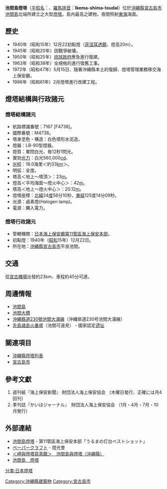 {{Infobox_lighthouse
|lighthouse_name= 池間島燈塔
|image          = 
|location       = [[沖繩縣|沖繩縣]][[宮古島市|宮古島市]]平良池間
|established    = 1940年
|type           = 有人駐守
|status         = 仍在營運
|dominion       = [[日本海上保安廳|日本海上保安廳]]<br>[[第11管區海上保安本部|第11管區海上保安本部]]
|p.s.           =  
}}

'''池間島燈塔'''（[[平假名|平假名]]：'''{{lang|ja|いけましまとうだい}}'''、[[日語羅馬字|羅馬拼音]]：'''Ikema-shima-toudai'''）位於[[沖繩縣|沖繩縣]][[宮古島市|宮古島市]][[池間島|池間島]]北端所建立之大型[[燈塔|燈塔]]。島内最高之建物，夜間照射[[東海|東海]]海面。

==歷史==
* 1940年（昭和15年）12月22初點燈（[[菲涅耳透鏡|菲涅耳透鏡]]、燈高20m）。
* 1945年（昭和20年）因戰爭破壊。
* 1950年（昭和25年）[[琉球政府|琉球政府]]應急進行復建。
* 1963年（昭和38年）全規格的進行復舊工事。
* 1972年（昭和47年）5月15日、隨著沖繩縣本土的復歸、燈塔管理業務移交海上保安廳。
* 1986年（昭和61年）2月燈塔進行改建工程。

==燈塔結構與行政諸元==
===燈塔結構諸元===
* 航路標識番號：7167 [F4738]。
* 國際番號：M4738。 
* 塔身塗色・構造：白色塔形水泥造。
* 燈器：LB-90型燈器。
* 燈質：單閃白光、毎12秒1閃光。
* 實効[[光力|光力]]：白光560,000[[坎德拉|cd]]。
* [[光程|光程]]：18.0海里＜約33[[km|km]]＞。
* 明弧：全度。
* 塔高＜地上～塔頂＞：23[[m|m]]。
* 燈高＜平均海面～燈火中心＞：42[[m|m]]。
* 塔高＜地上～燈火中心＞：20.12[[m|m]]。
* 燈塔座標：[[北緯|北緯]]24[[度|度]]56分10秒、[[東經|東經]]125度14分09秒。
* 光源：鹵素燈(Halogen lamp)。
* 電源：購入電力。

===燈塔行政諸元===
* 管轄機關：[[日本海上保安廳|日本海上保安廳]][[第11管區海上保安本部|第11管區海上保安本部]]。
* 初點燈：1940年（[[昭和|昭和]]15年）12月22日。
* 所在地：[[沖繩縣|沖繩縣]][[宮古島市|宮古島市]]平良池間。

== 交通 ==
從[[宮古機場|宮古機場]]出發約23km、車程約45分可達。

== 周邊情報 ==
* [[池間島|池間島]]
* [[池間大橋|池間大橋]]
*[[沖繩縣道230號池間大浦線|沖繩縣道230號池間大浦線]]（沖縄県道230号池間大浦線）
* [[先島諸島火番盛|先島諸島火番盛]]（池間可遠見） - 國家認定[[遗址|遗址]]

== 關連項目 ==
* [[沖繩縣燈塔列表|沖繩縣燈塔列表]]
* [[宮古島市|宮古島市]]

== 參考文獻 ==
<div class="references-small">
#週刊紙『海上保安新聞』 財団法人海上保安協会 （木曜日発行、正確には月4回刊） {{ja}}
#季刊誌『かいほジャーナル』　財団法人海上保安協会 （1月・4月・7月・10月発行） {{ja}}
</div>

== 外部連結 ==
*[https://web.archive.org/web/20090315214523/http://www.kaiho.mlit.go.jp/11kanku/03warera/mitisiru/bestshot/ikemasima.htm 池間島燈塔] - 第11管區海上保安本部「うるまの灯台ベストショット」 {{ja}}
*[https://web.archive.org/web/20080705100257/http://www.tokokai.org/archive/craft/PDF_paper-craft/001-050/P008_ikema.pdf ペーパークラフト] - 燈光會 {{ja}}
*[https://web.archive.org/web/20060905075843/http://gauss0jp.hp.infoseek.co.jp/ikemajim.htm ＜岬與燈塔寫真館＞　池間島與燈塔（沖繩縣）] {{ja}}
*[http://miyakojima.net/ikema/kankou/toudai.html 池間島　燈塔] {{Wayback|url=http://miyakojima.net/ikema/kankou/toudai.html |date=20160304235916 }} {{ja}}

[[分类:日本燈塔|分类:日本燈塔]]
[[Category:沖繩縣建築物|Category:沖繩縣建築物]]
[[Category:宮古島市|Category:宮古島市]]